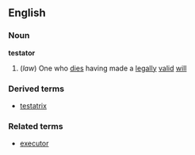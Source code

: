 ==English==
===Noun===
'''testator'''
#(''law'') One who [[dies]] having made a [[legally]] [[valid]] [[will]]
===Derived terms===
*[[testatrix]]
===Related terms===
*[[executor]]